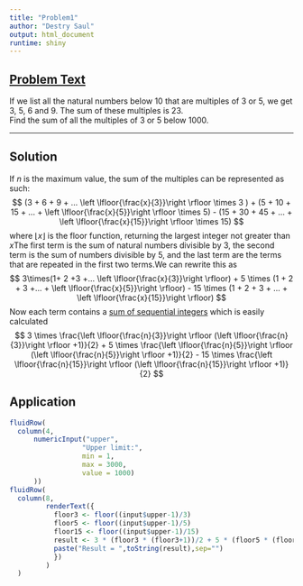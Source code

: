 ```yaml
---
title: "Problem1"
author: "Destry Saul"
output: html_document
runtime: shiny
---
```


## [Problem Text](https://projecteuler.net/problem=1)
If we list all the natural numbers below 10 that are multiples of 3 or 5, we get 3, 5, 6 and 9. The sum of these multiples is 23.  
Find the sum of all the multiples of 3 or 5 below 1000.

---

## Solution

If $n$ is the maximum value, the sum of the multiples can be represented as such:
$$ (3 + 6 + 9 + ... \left \lfloor{\frac{x}{3}}\right \rfloor \times 3 ) + (5 + 10 + 15 + ... + \left \lfloor{\frac{x}{5}}\right \rfloor \times 5) - (15 + 30 + 45 + ... + \left \lfloor{\frac{x}{15}}\right \rfloor \times 15) $$
where $\left \lfloor{x}\right \rfloor$ is the floor function, returning the largest integer not greater than $x$The first term is the sum of natural numbers divisible by 3, the second term is the sum of numbers divisible by 5, and the last term are the terms that are repeated in the first two terms.We can rewrite this as
$$ 3\times(1+ 2 +3 +... \left \lfloor{\frac{x}{3}}\right \rfloor) + 5 \times (1 + 2 + 3 +... + \left \lfloor{\frac{x}{5}}\right \rfloor) - 15 \times (1 + 2 + 3 + ... + \left \lfloor{\frac{x}{15}}\right \rfloor) $$
Now each term contains a [sum of sequential integers](http://math.stackexchange.com/questions/2260/proof-for-formula-for-sum-of-sequence-123-ldotsn) which is easily calculated
$$ 3 \times \frac{\left \lfloor{\frac{n}{3}}\right \rfloor (\left \lfloor{\frac{n}{3}}\right \rfloor +1)}{2} +
5 \times \frac{\left \lfloor{\frac{n}{5}}\right \rfloor (\left \lfloor{\frac{n}{5}}\right \rfloor +1)}{2} -
15 \times \frac{\left \lfloor{\frac{n}{15}}\right \rfloor (\left \lfloor{\frac{n}{15}}\right \rfloor +1)}{2}
$$

Application
---

```r

fluidRow(
  column(4,
      numericInput("upper",
                  "Upper limit:",
                  min = 1,
                  max = 3000,
                  value = 1000)
      ))
fluidRow(
  column(8,
         renderText({
           floor3 <- floor((input$upper-1)/3)
           floor5 <- floor((input$upper-1)/5)
           floor15 <- floor((input$upper-1)/15)
           result <- 3 * (floor3 * (floor3+1))/2 + 5 * (floor5 * (floor5 + 1))/2 - 15 * (floor15 * (floor15 + 1))/2
           paste("Result = ",toString(result),sep="")
           })
         )
  )
```

